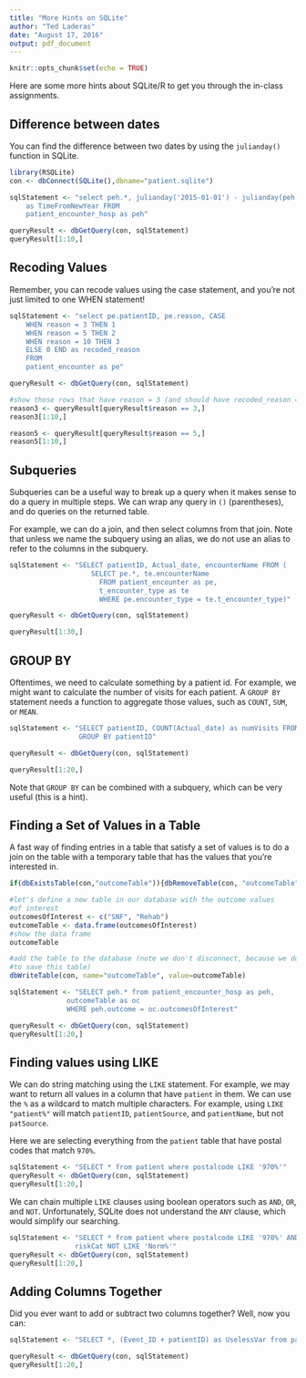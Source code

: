 ```yaml
---
title: "More Hints on SQLite"
author: "Ted Laderas"
date: "August 17, 2016"
output: pdf_document
---
```


```r
knitr::opts_chunk$set(echo = TRUE)
```

Here are some more hints about SQLite/R to get you through the in-class assignments.

## Difference between dates

You can find the difference between two dates by using the `julianday()` function in SQLite.

```r
library(RSQLite)
con <- dbConnect(SQLite(),dbname="patient.sqlite")

sqlStatement <- "select peh.*, julianday('2015-01-01') - julianday(peh.Admit_date) 
    as TimeFromNewYear FROM
    patient_encounter_hosp as peh"

queryResult <- dbGetQuery(con, sqlStatement)
queryResult[1:10,]
```

## Recoding Values

Remember, you can recode values using the case statement, and you're not just limited to one WHEN statement!

```r
sqlStatement <- "select pe.patientID, pe.reason, CASE 
    WHEN reason = 3 THEN 1 
    WHEN reason = 5 THEN 2
    WHEN reason = 10 THEN 3
    ELSE 0 END as recoded_reason
    FROM
    patient_encounter as pe"

queryResult <- dbGetQuery(con, sqlStatement)

#show those rows that have reason = 3 (and should have recoded_reason = 1)
reason3 <- queryResult[queryResult$reason == 3,]
reason3[1:10,]

reason5 <- queryResult[queryResult$reason == 5,]
reason5[1:10,]

```

## Subqueries

Subqueries can be a useful way to break up a query when it makes sense to do a query in multiple steps. We can wrap any query in `()` (parentheses), and do queries on the returned table. 

For example, we can do a join, and then select columns from that join. Note that unless we name the subquery using an alias, we do not use an alias to refer to the columns in the subquery.  

```r
sqlStatement <- "SELECT patientID, Actual_date, encounterName FROM (
                    SELECT pe.*, te.encounterName 
                      FROM patient_encounter as pe,
                      t_encounter_type as te
                      WHERE pe.encounter_type = te.t_encounter_type)"

queryResult <- dbGetQuery(con, sqlStatement)

queryResult[1:30,]
```

## GROUP BY

Oftentimes, we need to calculate something by a patient id. For example, we might want to calculate the number of visits for each patient. A `GROUP BY` statement needs a function to aggregate those values, such as `COUNT`, `SUM`, or `MEAN`.

```r
sqlStatement <- "SELECT patientID, COUNT(Actual_date) as numVisits FROM patient_encounter
                 GROUP BY patientID"

queryResult <- dbGetQuery(con, sqlStatement)

queryResult[1:20,]
```

Note that `GROUP BY` can be combined with a subquery, which can be very useful (this is a hint).

## Finding a Set of Values in a Table

A fast way of finding entries in a table that satisfy a set of values is to do a join on the table with a temporary table that has the values that you're interested in.

```r
if(dbExistsTable(con,"outcomeTable")){dbRemoveTable(con, "outcomeTable")}
```

```r
#let's define a new table in our database with the outcome values
#of interest
outcomesOfInterest <- c("SNF", "Rehab")
outcomeTable <- data.frame(outcomesOfInterest)
#show the data frame
outcomeTable

#add the table to the database (note we don't disconnect, because we don't want
#to save this table)
dbWriteTable(con, name="outcomeTable", value=outcomeTable)

sqlStatement <- "SELECT peh.* from patient_encounter_hosp as peh, 
              outcomeTable as oc
              WHERE peh.outcome = oc.outcomesOfInterest"

queryResult <- dbGetQuery(con, sqlStatement)
queryResult[1:20,]
```

## Finding values using LIKE

We can do string matching using the `LIKE` statement. For example, we may want to return all values in a column that have `patient` in them. We can use the `%` as a wildcard to match multiple characters. For example, using `LIKE "patient%"` will match `patientID`, `patientSource`, and `patientName`, but not `patSource`.

Here we are selecting everything from the `patient` table that have postal codes that match `970%`. 

```r
sqlStatement <- "SELECT * from patient where postalcode LIKE '970%'"
queryResult <- dbGetQuery(con, sqlStatement)
queryResult[1:20,]
```

We can chain multiple `LIKE` clauses using boolean operators such as `AND`, `OR`, and `NOT`. Unfortunately, SQLite does not understand the `ANY` clause, which would simplify our searching.

```r
sqlStatement <- "SELECT * from patient where postalcode LIKE '970%' AND 
                riskCat NOT LIKE 'Norm%'"
queryResult <- dbGetQuery(con, sqlStatement)
queryResult[1:20,]
```

## Adding Columns Together

Did you ever want to add or subtract two columns together? Well, now you can:

```r
sqlStatement <- "SELECT *, (Event_ID + patientID) as UselessVar from patient_encounter_hosp"

queryResult <- dbGetQuery(con, sqlStatement)
queryResult[1:20,]
```